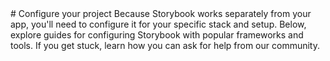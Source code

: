 
[//]: # (import bg from "./assets/bg.png")

<Meta title="Getting Started" />

[//]: # (<img src={bg} />)
<div className="sb-container">
  <div className='sb-section-title'>
    # Configure your project
    Because Storybook works separately from your app, you'll need to configure it for your specific stack and setup. Below, explore guides for configuring Storybook with popular frameworks and tools. If you get stuck, learn how you can ask for help from our community.
  </div>
</div>
